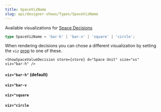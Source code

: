 ```yaml
---
title: SpaceVizName
slug: api/designer-shows/Types/SpaceVizName
---
```





Available visualizations for [Space Decisions](/components/Astro/Decisions/space)

```ts
type SpaceVizName = 'bar-h' | 'bar-v' | 'square' | 'circle';
```

When rendering decisions you can chose a different visualization by
setting the `viz` [prop](/components/Astro/Props#valueprops) to one of these.

```mdx
<ShowSpaceValueDecision store={store} d="Space Unit" size="xs" viz="bar-h" />
```

#### `viz="bar-h"` (default)

<FlexStack vpad>
    <ShowDecision store={store} d="Space Unit" size="xs" viz="bar-h" />
</FlexStack>

#### `viz="bar-v`

<FlexStack vpad>
    <ShowDecision store={store} d="Textarea Maximum Height" size="s" viz="bar-v" />
</FlexStack>

#### `viz="square`

<FlexStack vpad>
    <ShowDecision store={store} d="Card Thumb Minimum Size" size="s" viz="square" />
</FlexStack>

#### `viz="circle`

<FlexStack vpad>
    <ShowDecision store={store} d="Avatar Minimum Size" size="s" viz="circle" />
</FlexStack>
